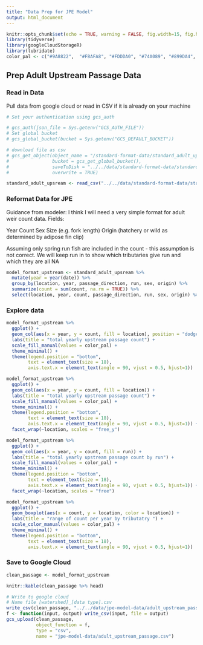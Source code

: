 ```yaml
---
title: "Data Prep for JPE Model"
output: html_document
---
```


```r
knitr::opts_chunk$set(echo = TRUE, warning = FALSE, fig.width=15, fig.height=10)
library(tidyverse)
library(googleCloudStorageR)
library(lubridate)
color_pal <- c("#9A8822",  "#F8AFA8", "#FDDDA0", "#74A089", "#899DA4", "#446455", "#DC863B", "#C93312")
```

## Prep Adult Upstream Passage Data 


### Read in Data 
Pull data from google cloud or read in CSV if it is already on your machine 
```r
# Set your authentication using gcs_auth

# gcs_auth(json_file = Sys.getenv("GCS_AUTH_FILE"))
# Set global bucket
# gcs_global_bucket(bucket = Sys.getenv("GCS_DEFAULT_BUCKET"))

# download file as csv
# gcs_get_object(object_name = "/standard-format-data/standard_adult_upstream_passage.csv",
#                bucket = gcs_get_global_bucket(),
#                saveToDisk = "../../data/standard-format-data/standard_adult_upstream_passage.csv",
#                overwrite = TRUE)

standard_adult_upsream <- read_csv("../../data/standard-format-data/standard_adult_upstream_passage.csv") %>% glimpse
```

### Reformat Data for JPE 

Guidance from modeler: 
I think I will need a very simple format for adult weir count data. Fields:

Year
Count
Sex
Size (e.g. fork length)
Origin (hatchery or wild as determined by adipose fin clip)

Assuming only spring run fish are included in the count - this assumption is not correct. We will keep run in to show which tributaries give run and which they are all NA 


```r
model_format_upstream <- standard_adult_upsream %>% 
  mutate(year = year(date)) %>%
  group_by(location, year, passage_direction, run, sex, origin) %>% 
  summarize(count = sum(count, na.rm = TRUE)) %>%
  select(location, year, count, passage_direction, run, sex, origin) %>% glimpse
```


### Explore data 

```r
model_format_upstream %>% 
  ggplot() + 
  geom_col(aes(x = year, y = count, fill = location), position = "dodge") + 
  labs(title = "total yearly upstream passage count") +
  scale_fill_manual(values = color_pal) + 
  theme_minimal() + 
  theme(legend.position = "bottom", 
        text = element_text(size = 18),
        axis.text.x = element_text(angle = 90, vjust = 0.5, hjust=1))
```

```r
model_format_upstream %>% 
  ggplot() + 
  geom_col(aes(x = year, y = count, fill = location)) + 
  labs(title = "total yearly upstream passage count") +
  scale_fill_manual(values = color_pal) + 
  theme_minimal() + 
  theme(legend.position = "bottom", 
        text = element_text(size = 18),
        axis.text.x = element_text(angle = 90, vjust = 0.5, hjust=1)) + 
  facet_wrap(~location, scales = "free_y")
```

```r
model_format_upstream %>% 
  ggplot() + 
  geom_col(aes(x = year, y = count, fill = run)) + 
  labs(title = "total yearly upstream passage count by run") +
  scale_fill_manual(values = color_pal) + 
  theme_minimal() + 
  theme(legend.position = "bottom", 
        text = element_text(size = 18),
        axis.text.x = element_text(angle = 90, vjust = 0.5, hjust=1)) + 
  facet_wrap(~location, scales = "free")
```

```r
model_format_upstream %>% 
  ggplot() + 
  geom_boxplot(aes(x = count, y = location, color = location)) + 
  labs(title = "range of count per year by tributatry ") +
  scale_color_manual(values = color_pal) + 
  theme_minimal() + 
  theme(legend.position = "bottom", 
        text = element_text(size = 18),
        axis.text.x = element_text(angle = 90, vjust = 0.5, hjust=1)) 
```


### Save to Google Cloud 

```r
clean_passage <- model_format_upstream

knitr::kable(clean_passage %>% head)

```

```r
# Write to google cloud 
# Name file [watershed]_[data type].csv
write_csv(clean_passage, "../../data/jpe-model-data/adult_upstream_passage.csv")
f <- function(input, output) write_csv(input, file = output)
gcs_upload(clean_passage,
           object_function = f,
           type = "csv",
           name = "jpe-model-data/adult_upstream_passage.csv")


```

